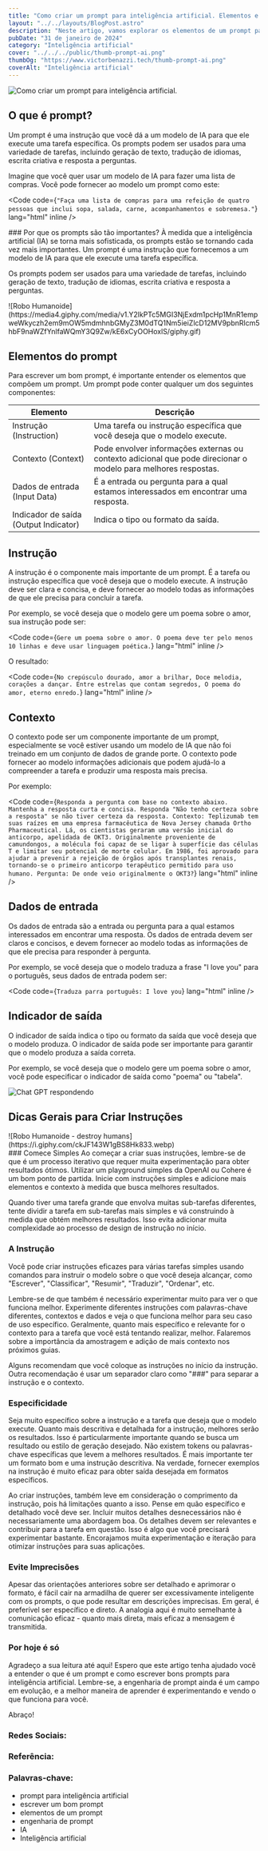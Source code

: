 ```yaml
---
title: "Como criar um prompt para inteligência artificial. Elementos e dicas para escrever um bom prompt."
layout: "../../layouts/BlogPost.astro"
description: "Neste artigo, vamos explorar os elementos de um prompt para inteligência artificial e como escrever um bom prompt."
pubDate: "31 de janeiro de 2024"
category: "Inteligência artificial"
cover: "../../../public/thumb-prompt-ai.png"
thumbOg: "https://www.victorbenazzi.tech/thumb-prompt-ai.png"
coverAlt: "Inteligência artificial"
---
```


<Image class="rounded-xl w-full border border-stone-800 my-8 " src={HeroImg} alt="Como criar um prompt para inteligência artificial."/>

## O que é prompt?

Um prompt é uma instrução que você dá a um modelo de IA para que ele execute uma tarefa específica. Os prompts podem ser usados para uma variedade de tarefas, incluindo geração de texto, tradução de idiomas, escrita criativa e resposta a perguntas.

Imagine que você quer usar um modelo de IA para fazer uma lista de compras. Você pode fornecer ao modelo um prompt como este:



  <Code code={`"Faça uma lista de compras para uma refeição de quatro pessoas que inclui sopa, salada, carne, acompanhamentos e sobremesa."`} lang="html" inline />
 



<div class="flex flex-row justify-center items-start w-full gap-x-6 mt-8">
<div class="w-[60%]">
### Por que os prompts são tão importantes?
À medida que a inteligência artificial (IA) se torna mais sofisticada, os prompts estão se tornando cada vez mais importantes. Um prompt é uma instrução que fornecemos a um modelo de IA para que ele execute uma tarefa específica. 

Os prompts podem ser usados para uma variedade de tarefas, incluindo geração de texto, tradução de idiomas, escrita criativa e resposta a perguntas.
</div>
<div class="w-[40%]">
![Robo Humanoide](https://media4.giphy.com/media/v1.Y2lkPTc5MGI3NjExdm1pcHp1MnR1empweWkyczh2em9mOW5mdmhnbGMyZ3M0dTQ1Nm5ieiZlcD12MV9pbnRlcm5hbF9naWZfYnlfaWQmY3Q9Zw/kE6xCyOOHoxlS/giphy.gif)
</div>
</div>



## Elementos do prompt
Para escrever um bom prompt, é importante entender os elementos que compõem um prompt. Um prompt pode conter qualquer um dos seguintes componentes:

| Elemento | Descrição |
| ----------- | ----------- |
| Instrução (Instruction) | Uma tarefa ou instrução específica que você deseja que o modelo execute. |
| Contexto (Context) | Pode envolver informações externas ou contexto adicional que pode direcionar o modelo para melhores respostas. |
| Dados de entrada (Input Data) | É a entrada ou pergunta para a qual estamos interessados em encontrar uma resposta. |
| Indicador de saída (Output Indicator) | Indica o tipo ou formato da saída.|




## Instrução

A instrução é o componente mais importante de um prompt. É a tarefa ou instrução específica que você deseja que o modelo execute. A instrução deve ser clara e concisa, e deve fornecer ao modelo todas as informações de que ele precisa para concluir a tarefa.

Por exemplo, se você deseja que o modelo gere um poema sobre o amor, sua instrução pode ser:

<Code code={`Gere um poema sobre o amor. O poema deve ter pelo menos 10 linhas e deve usar linguagem poética.`} lang="html" inline />

O resultado:

<Code code={`No crepúsculo dourado, amor a brilhar, Doce melodia, corações a dançar. Entre estrelas que contam segredos, O poema do amor, eterno enredo.`} lang="html" inline />



## Contexto

O contexto pode ser um componente importante de um prompt, especialmente se você estiver usando um modelo de IA que não foi treinado em um conjunto de dados de grande porte. O contexto pode fornecer ao modelo informações adicionais que podem ajudá-lo a compreender a tarefa e produzir uma resposta mais precisa.

Por exemplo:

<Code code={`Responda a pergunta com base no contexto abaixo. Mantenha a resposta curta e concisa. Responda "Não tenho certeza sobre a resposta" se não tiver certeza da resposta. Contexto: Teplizumab tem suas raízes em uma empresa farmacêutica de Nova Jersey chamada Ortho Pharmaceutical. Lá, os cientistas geraram uma versão inicial do anticorpo, apelidada de OKT3. Originalmente proveniente de camundongos, a molécula foi capaz de se ligar à superfície das células T e limitar seu potencial de morte celular. Em 1986, foi aprovado para ajudar a prevenir a rejeição de órgãos após transplantes renais, tornando-se o primeiro anticorpo terapêutico permitido para uso humano. Pergunta: De onde veio originalmente o OKT3?`} lang="html" inline />




## Dados de entrada

Os dados de entrada são a entrada ou pergunta para a qual estamos interessados em encontrar uma resposta. Os dados de entrada devem ser claros e concisos, e devem fornecer ao modelo todas as informações de que ele precisa para responder à pergunta.

Por exemplo, se você deseja que o modelo traduza a frase "I love you" para o português, seus dados de entrada podem ser:

<Code code={`Traduza parra português: I love you`} lang="html" inline />



## Indicador de saída

O indicador de saída indica o tipo ou formato da saída que você deseja que o modelo produza. O indicador de saída pode ser importante para garantir que o modelo produza a saída correta.

Por exemplo, se você deseja que o modelo gere um poema sobre o amor, você pode especificar o indicador de saída como "poema" ou "tabela".

<Image class="rounded-xl w-1/2 border border-stone-800 my-8 p-2" src={TableImgChatGpt} alt="Chat GPT respondendo"/>




## Dicas Gerais para Criar Instruções
<div class="flex flex-row justify-center items-start w-full gap-x-6">
<div class="w-1/2">
![Robo Humanoide - destroy humans](https://i.giphy.com/ckJF143W1gBS8Hk833.webp)
</div>
<div class="w-1/2">
### Comece Simples
Ao começar a criar suas instruções, lembre-se de que é um processo iterativo que requer muita experimentação para obter resultados ótimos. Utilizar um playground simples da OpenAI ou Cohere é um bom ponto de partida. Inicie com instruções simples e adicione mais elementos e contexto à medida que busca melhores resultados. 

Quando tiver uma tarefa grande que envolva muitas sub-tarefas diferentes, tente dividir a tarefa em sub-tarefas mais simples e vá construindo à medida que obtém melhores resultados. Isso evita adicionar muita complexidade ao processo de design de instrução no início.
</div>
</div>





### A Instrução
Você pode criar instruções eficazes para várias tarefas simples usando comandos para instruir o modelo sobre o que você deseja alcançar, como "Escrever", "Classificar", "Resumir", "Traduzir", "Ordenar", etc.

Lembre-se de que também é necessário experimentar muito para ver o que funciona melhor. Experimente diferentes instruções com palavras-chave diferentes, contextos e dados e veja o que funciona melhor para seu caso de uso específico. Geralmente, quanto mais específico e relevante for o contexto para a tarefa que você está tentando realizar, melhor. Falaremos sobre a importância da amostragem e adição de mais contexto nos próximos guias.

Alguns recomendam que você coloque as instruções no início da instrução. Outra recomendação é usar um separador claro como "###" para separar a instrução e o contexto.


### Especificidade
Seja muito específico sobre a instrução e a tarefa que deseja que o modelo execute. Quanto mais descritiva e detalhada for a instrução, melhores serão os resultados. Isso é particularmente importante quando se busca um resultado ou estilo de geração desejado. Não existem tokens ou palavras-chave específicas que levem a melhores resultados. É mais importante ter um formato bom e uma instrução descritiva. Na verdade, fornecer exemplos na instrução é muito eficaz para obter saída desejada em formatos específicos.

Ao criar instruções, também leve em consideração o comprimento da instrução, pois há limitações quanto a isso. Pense em quão específico e detalhado você deve ser. Incluir muitos detalhes desnecessários não é necessariamente uma abordagem boa. Os detalhes devem ser relevantes e contribuir para a tarefa em questão. Isso é algo que você precisará experimentar bastante. Encorajamos muita experimentação e iteração para otimizar instruções para suas aplicações.


### Evite Imprecisões
Apesar das orientações anteriores sobre ser detalhado e aprimorar o formato, é fácil cair na armadilha de querer ser excessivamente inteligente com os prompts, o que pode resultar em descrições imprecisas. Em geral, é preferível ser específico e direto. A analogia aqui é muito semelhante à comunicação eficaz - quanto mais direta, mais eficaz a mensagem é transmitida.



### Por hoje é só

Agradeço a sua leitura até aqui! Espero que este artigo tenha ajudado você a entender o que é um prompt e como escrever bons prompts para inteligência artificial. Lembre-se, a engenharia de prompt ainda é um campo em evolução, e a melhor maneira de aprender é experimentando e vendo o que funciona para você.

Abraço!


### Redes Sociais:

<SocialIcons />

### Referência:

<MainLink
  link="https://www.promptingguide.ai/"
  label="Prompt Engineering Guide"
/>


### Palavras-chave:

- prompt para inteligência artificial
- escrever um bom prompt
- elementos de um prompt
- engenharia de prompt
- IA
- Inteligência artificial

